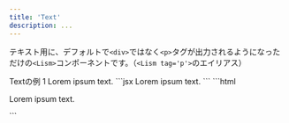 ```yaml
---
title: 'Text'
description: ...
---
```



テキスト用に、デフォルトで`<div>`ではなく`<p>`タグが出力されるようになっただけの`<Lism>`コンポーネントです。（`<Lism tag='p'>`のエイリアス）

<Preview>
	<PreviewTitle>Textの例 1</PreviewTitle>
	<PreviewArea p='30'>
		<Text ta='c' fz='xl' lts='l'>Lorem ipsum text.</Text>
	</PreviewArea>
	<PreviewCode slot='tab' label='JSX'>
		```jsx
		<Text ta='c' fz='xl' lts='l'>Lorem ipsum text.</Text>
		```
	</PreviewCode>
	<PreviewCode slot='tab' label='HTML'>
		```html
		<p class="-ta:c -fz:xl -lts:l">Lorem ipsum text.</p>
		```
	</PreviewCode>
</Preview>

